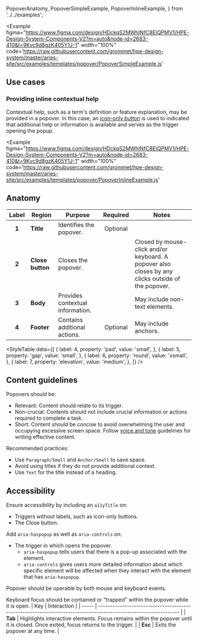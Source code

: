   PopoverAnatomy,
  PopoverSimpleExample,
  PopoverInlineExample,
} from '../../examples';

<Example
  figma="https://www.figma.com/design/HDckqS2MWhINfC8EIQPMV1/HPE-Design-System-Components-V2?m=auto&node-id=2683-410&t=9Kvc9d8gzK405Y1J-1"
  width="100%"
  code='https://raw.githubusercontent.com/grommet/hpe-design-system/master/aries-site/src/examples/templates/popover/PopoverSimpleExample.js'
>
  <PopoverSimpleExample />
</Example>

## Use cases
### Providing inline contextual help

Contextual help, such as a term's definition or feature explanation, may be provided in a popover. In this case, an [icon-only button](/components/button#button-with-icon) is used to indicated that additional help or information is available and serves as the trigger opening the popup.

<Example
  figma="https://www.figma.com/design/HDckqS2MWhINfC8EIQPMV1/HPE-Design-System-Components-V2?m=auto&node-id=2683-410&t=9Kvc9d8gzK405Y1J-1"
  width="100%"
  code='https://raw.githubusercontent.com/grommet/hpe-design-system/master/aries-site/src/examples/templates/popover/PopoverInlineExample.js'
>
  <PopoverInlineExample />
</Example>

## Anatomy

<Example caption="Diagram illustrating the 4 parts of a Popover which include an optional title, required close button, required body content, and an optional footer." plain>
  <PopoverAnatomy />
</Example>

| Label | Region        | Purpose                              | Required | Notes                                      |
| :---: | ------------- | ------------------------------------ | :------: | ------------------------------------------ |
| **1** | **Title**     | Identifies the popover.               | Optional |                                            |
| **2** | **Close button** | Closes the popover.                |  <Checkmark align='center' a11yTitle="true" size="small" />  |  Closed by mouse-click and/or keyboard. A popover also closes by any clicks outside of the popover. |
| **3** | **Body**      | Provides contextual information.      |  <Checkmark a11yTitle="true" size="small" />  | May include non-text elements.             |
| **4** | **Footer**    | Contains additional actions.          | Optional | May include anchors.                       |

<StyleTable
  data={[
    {
      label: 4,
      property: 'pad',
      value: 'small',
    },
    {
      label: 5,
      property: 'gap',
      value: 'small',
    },
    {
      label: 6,
      property: 'round',
      value: 'xsmall',
    },
    {
      label: 7,
      property: 'elevation',
      value: 'medium',
    },
  ]}
/>

## Content guidelines

Popovers should be:
- Relevant: Content should relate to its trigger.
- Non-crucial: Contents should not include crucial information or actions required to complete a task.
- Short: Content should be concise to avoid overwhelming the user and occupying excessive screen space. Follow [voice and tone](https://design-system.hpe.design/foundation/voice-and-tone) guidelines for writing effective content.

Recommended practices:
- Use `Paragraph/Small` and `Anchor/Small` to save space.
- Avoid using titles if they do not provide additional context.
- Use `Text` for the title instead of a heading.

## Accessibility

Ensure accessibility by including an `a11yTitle` on:
- Triggers without labels, such as icon-only buttons.
- The Close button.

Add `aria-haspopup` as well as `aria-controls` on:
- The trigger in which opens the popover.
   - `aria-haspopup` tells users that there is a pop-up associated with the element.
   - `aria-controls` gives users more detailed information about which specific element will be affected when they interact with the element that has `aria-haspopup`.

Popover should be operable by both mouse and keyboard events.

Keyboard focus should be contained or "trapped" within the popover while it is open. 
| Key   | Interaction                                                                                                      |
| ----- | ---------------------------------------------------------------------------------------------------------------- |
| **Tab** | Highlights interactive elements. Focus remains within the popover until it is closed. Once exited, focus returns to the trigger. |
| **Esc** | Exits the popover at any time.                                                                                   |

